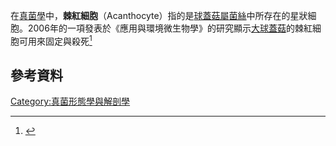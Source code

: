 {{for|細胞膜有針狀突起的異常紅血球|棘紅細胞}}
在[[真菌學|真菌學]]中，'''棘紅細胞'''（Acanthocyte）指的是[[球蓋菇屬|球蓋菇屬]][[菌絲|菌絲]]中所存在的星狀細胞。2006年的一項發表於《應用與環境微生物學》的研究顯示[[大球蓋菇|大球蓋菇]]的棘紅細胞可用來固定與殺死{{link-en|全齒復活線蟲|Panagrellus redivivus}}<ref>{{cite journal
 |author=Hong Luo, Xuan Li, Guohong Li, Yanbo Pan, and Keqin Zhang
 |year=2006 
 |title=Acanthocytes of ''Stropharia rugosoannulata'' Function as a Nematode-Attacking Device
 |url=https://archive.org/details/sim_applied-and-environmental-microbiology_2006-04_72_4/page/2982
 |journal=Appl. Environ. Microbiol.
 |volume=72 |issue=4
 |doi=10.1128/AEM.72.4.2982-2987.2006
 |pages=2982–2987。}}</ref>

==參考資料==
{{portal|真菌}}
{{Reflist}}

[[Category:真菌形態學與解剖學|Category:真菌形態學與解剖學]]